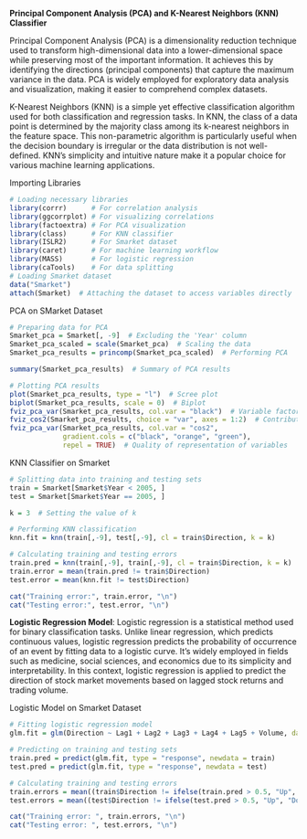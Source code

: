 **Principal Component Analysis (PCA) and K-Nearest Neighbors (KNN) Classifier**

Principal Component Analysis (PCA) is a dimensionality reduction technique used to transform high-dimensional data into a lower-dimensional space while preserving most of the important information. It achieves this by identifying the directions (principal components) that capture the maximum variance in the data. PCA is widely employed for exploratory data analysis and visualization, making it easier to comprehend complex datasets.

K-Nearest Neighbors (KNN) is a simple yet effective classification algorithm used for both classification and regression tasks. In KNN, the class of a data point is determined by the majority class among its k-nearest neighbors in the feature space. This non-parametric algorithm is particularly useful when the decision boundary is irregular or the data distribution is not well-defined. KNN's simplicity and intuitive nature make it a popular choice for various machine learning applications.

Importing Libraries

```r
# Loading necessary libraries
library(corrr)      # For correlation analysis
library(ggcorrplot) # For visualizing correlations
library(factoextra) # For PCA visualization
library(class)      # For KNN classifier
library(ISLR2)      # For Smarket dataset
library(caret)      # For machine learning workflow
library(MASS)       # For logistic regression
library(caTools)    # For data splitting
# Loading Smarket dataset
data("Smarket")
attach(Smarket)  # Attaching the dataset to access variables directly
```

PCA on SMarket Dataset

```r
# Preparing data for PCA
Smarket_pca = Smarket[, -9]  # Excluding the 'Year' column
Smarket_pca_scaled = scale(Smarket_pca)  # Scaling the data
Smarket_pca_results = princomp(Smarket_pca_scaled)  # Performing PCA

summary(Smarket_pca_results)  # Summary of PCA results

# Plotting PCA results
plot(Smarket_pca_results, type = "l")  # Scree plot
biplot(Smarket_pca_results, scale = 0)  # Biplot
fviz_pca_var(Smarket_pca_results, col.var = "black")  # Variable factor map
fviz_cos2(Smarket_pca_results, choice = "var", axes = 1:2)  # Contributions of variables to dimensions
fviz_pca_var(Smarket_pca_results, col.var = "cos2",
             gradient.cols = c("black", "orange", "green"),
             repel = TRUE)  # Quality of representation of variables
```

KNN Classifier on Smarket

```r
# Splitting data into training and testing sets
train = Smarket[Smarket$Year < 2005, ]
test = Smarket[Smarket$Year == 2005, ]

k = 3  # Setting the value of k

# Performing KNN classification
knn.fit = knn(train[,-9], test[,-9], cl = train$Direction, k = k)

# Calculating training and testing errors
train.pred = knn(train[,-9], train[,-9], cl = train$Direction, k = k)
train.error = mean(train.pred != train$Direction)
test.error = mean(knn.fit != test$Direction)

cat("Training error:", train.error, "\n")
cat("Testing error:", test.error, "\n")
```

**Logistic Regression Model**: Logistic regression is a statistical method used for binary classification tasks. Unlike linear regression, which predicts continuous values, logistic regression predicts the probability of occurrence of an event by fitting data to a logistic curve. It's widely employed in fields such as medicine, social sciences, and economics due to its simplicity and interpretability. In this context, logistic regression is applied to predict the direction of stock market movements based on lagged stock returns and trading volume.

Logistic Model on Smarket Dataset

```r
# Fitting logistic regression model
glm.fit = glm(Direction ~ Lag1 + Lag2 + Lag3 + Lag4 + Lag5 + Volume, data = train, family = binomial)

# Predicting on training and testing sets
train.pred = predict(glm.fit, type = "response", newdata = train)
test.pred = predict(glm.fit, type = "response", newdata = test)

# Calculating training and testing errors
train.errors = mean((train$Direction != ifelse(train.pred > 0.5, "Up", "Down")))
test.errors = mean((test$Direction != ifelse(test.pred > 0.5, "Up", "Down")))

cat("Training error: ", train.errors, "\n")
cat("Testing error: ", test.errors, "\n")
```
